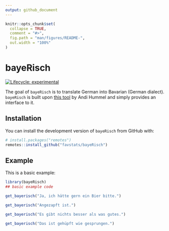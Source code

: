 ```yaml
---
output: github_document
---
```


<!-- README.md is generated from README.Rmd. Please edit that file -->

```r
knitr::opts_chunk$set(
  collapse = TRUE,
  comment = "#>",
  fig.path = "man/figures/README-",
  out.width = "100%"
)
```

# bayeRisch

<!-- badges: start -->
[![Lifecycle: experimental](https://img.shields.io/badge/lifecycle-experimental-orange.svg)](https://www.tidyverse.org/lifecycle/#experimental)
<!-- badges: end -->

The goal of `bayeRisch` is to translate German into Bavarian (German dialect). `bayeRisch` is built upon [this tool](https://www.respekt-empire.de/Translator/?page=translateEngine) by Andi Hummel and simply provides an interface to it.

## Installation

You can install the development version of `bayeRisch` from GitHub with:

``` r
# install.packages("remotes")
remotes::install_github("favstats/bayeRisch")
```

## Example

This is a basic example:

```r
library(bayeRisch)
## basic example code
```


```r
get_bayerisch("Ja, ich hätte gern ein Bier bitte.")
```


```r
get_bayerisch("Angezapft ist.")
```


```r
get_bayerisch("Es gibt nichts besser als was gutes.")
```

```r
get_bayerisch("Das ist gehüpft wie gesprungen.")
```

